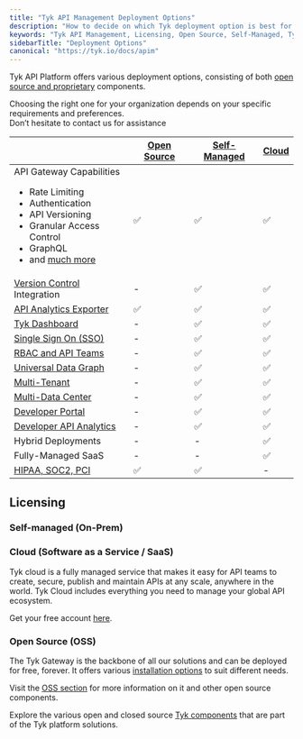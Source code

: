 ```yaml
---
title: "Tyk API Management Deployment Options"
description: "How to decide on which Tyk deployment option is best for you"
keywords: "Tyk API Management, Licensing, Open Source, Self-Managed, Tyk Cloud, API Gateway"
sidebarTitle: "Deployment Options"
canonical: "https://tyk.io/docs/apim"
---
```



Tyk API Platform offers various deployment options, consisting of both [open source and proprietary](/tyk-stack)
components.

Choosing the right one for your organization depends on your specific requirements and preferences.
<br />Don’t hesitate to contact us for assistance <ButtonLeft href="https://tyk.io/contact/" color="green" content="Contact us" />

|                                                                                                                                                                                                                                    | [Open Source](/tyk-open-source)  |   [Self-Managed](/tyk-self-managed/install)      |  [Cloud](https://account.cloud-ara.tyk.io/signup)
|------------------------------------------------------------------------------------------------------------------------------------------------------------------------------------------------------------------------------------|----------------|-------------------|---------
| API Gateway Capabilities <br /> <ul><li>Rate Limiting</li><li>Authentication</li> <li>API Versioning</li><li>Granular Access Control</li><li>GraphQL</li>  <li>and [much more](/tyk-open-source)</li></ul> | ✅             |✅	              |✅
| [Version Control](/api-management/automations/sync) Integration                                                                                                                                                      | -		      |✅	              |✅
| [API Analytics Exporter](/tyk-pump)                                                                                                                                                                                   | ✅		      |✅	              |✅	 
| [Tyk Dashboard](/tyk-dashboard)                                                                                                                                                                                       | -	          |✅	              |✅	 
| [Single Sign On (SSO)](/api-management/external-service-integration#single-sign-on-sso)                                                                                                                                                         | -	          |✅	              |✅	      
| [RBAC and API Teams](/api-management/user-management#)                                                                                                                                                                             | -	          |✅	              |✅	      
| [Universal Data Graph](/api-management/data-graph#overview)                                                                                                                                                                         | -	          |✅	              |✅	      
| [Multi-Tenant](/api-management/dashboard-configuration#organizations)                                                                                                                                           | -	          |✅	              |✅	      
| [Multi-Data Center](/api-management/mdcb#managing-geographically-distributed-gateways-to-minimize-latency-and-protect-data-sovereignty)                                                                                                                                                                           | -	          |✅	              |✅	      
| [Developer Portal](/tyk-developer-portal)                                                                                                                                                                             | -		      |✅	              |✅	 
| [Developer API Analytics](/api-management/dashboard-configuration#traffic-analytics)                                                                                                                                                                   | -		      |✅	              |✅	   
| Hybrid Deployments                                                                                                                                                                                                                 | -		      |-	              |✅
| Fully-Managed SaaS                                                                                                                                                                                                                 | -		      |-	              |✅
| [HIPAA, SOC2, PCI](https://tyk.io/governance-and-auditing/)                                                                                                                                                                        | ✅		      |✅	              | -


## Licensing

### Self-managed (On-Prem)

<SelfManagedLicensingInclude/>

### Cloud (Software as a Service / SaaS)

Tyk cloud is a fully managed service that makes it easy for API teams to create, secure, publish and maintain APIs at any scale, anywhere in the world. Tyk Cloud includes everything you need to manage your global API ecosystem.

Get your free account [here](https://tyk.io/sign-up/).

### Open Source (OSS)

The Tyk Gateway is the backbone of all our solutions and can be deployed for free, forever. It offers various [installation options](/apim/open-source/installation) to suit different needs.

Visit the [OSS section](/tyk-open-source) for more information on it and other open source components.

Explore the various open and closed source [Tyk components](/tyk-stack) that are part of the Tyk platform solutions.
